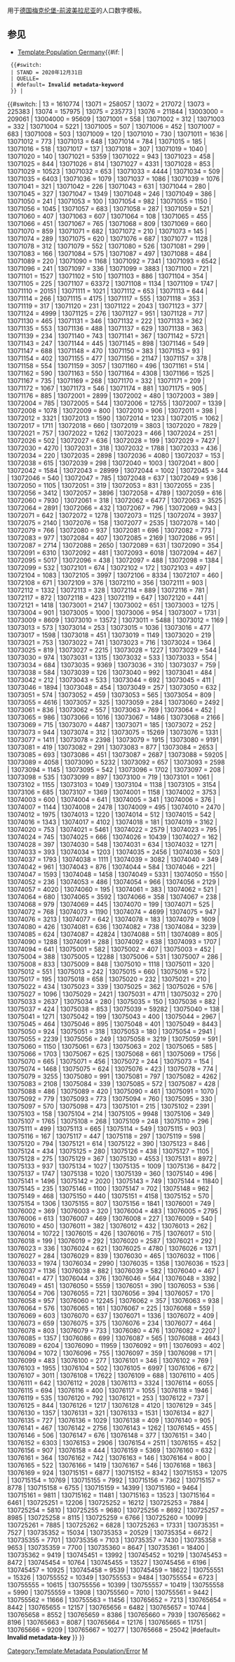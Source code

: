 <noinclude>用于[[德国]][[梅克伦堡-前波美拉尼亚]]的人口数字模板。

==参见==

* [[Template:Population Germany]]</noinclude><includeonly><includeonly>{{#if: {{{2|}}} | <!-- Die Metadaten-Parameter sind hier unabhängig vom Schlüssel -->
  {{#switch: {{{2}}}
  | STAND = 2020年12月31日
  | QUELLE={{cite web|url=https://www.laiv-mv.de/static/LAIV/Statistik/Dateien/Publikationen/A%20I%20Bev%C3%B6lkerungsstand/A123/2020/A123%202020%2022.xls|title=Statistisches Amt M-V – Bevölkerungsstand der Kreise, Ämter und Gemeinden 2020|work=Statistisches Amt Mecklenburg-Vorpommern|date=2021年7月|language=de}}
  | #default= <strong class="error">Invalid metadata-keyword<code>{{{2}}}</code></strong>[[Category:Template:Metadata Population/Error]]
  }} |
{{#switch: {{{1}}}
| 13 = 1610774 <!--Mecklenburg-Vorpommern-->
| 13071 = 258057 <!--Landkreis Mecklenburgische Seenplatte-->
| 13072 = 217072 <!--Landkreis Rostock-->
| 13073 = 225383 <!--Landkreis Vorpommern-Rügen-->
| 13074 = 157975 <!--Landkreis Nordwestmecklenburg-->
| 13075 = 235773 <!--Landkreis Vorpommern-Greifswald-->
| 13076 = 211844 <!--Landkreis Ludwigslust-Parchim-->
| 13003000 = 209061 <!--Rostock, Hansestadt-->
| 13004000 = 95609 <!--Schwerin, Landeshauptstadt-->
| 13071001 = 558 <!--Alt Schwerin-->
| 13071002 = 312 <!--Altenhagen-->
| 13071003 = 332 <!--Altenhof-->
| 13071004 = 5221 <!--Altentreptow, Stadt-->
| 13071005 = 507 <!--Ankershagen-->
| 13071006 = 452 <!--Bartow-->
| 13071007 = 683 <!--Basedow-->
| 13071008 = 503 <!--Beggerow-->
| 13071009 = 120 <!--Beseritz-->
| 13071010 = 730 <!--Blankenhof-->
| 13071011 = 1636 <!--Blankensee-->
| 13071012 = 773 <!--Blumenholz-->
| 13071013 = 648 <!--Bollewick-->
| 13071014 = 784 <!--Borrentin-->
| 13071015 = 185 <!--Bredenfelde-->
| 13071016 = 518 <!--Breesen-->
| 13071017 = 137 <!--Breest-->
| 13071018 = 307 <!--Briggow-->
| 13071019 = 1040 <!--Brunn-->
| 13071020 = 140 <!--Buchholz-->
| 13071021 = 5359 <!--Burg Stargard, Stadt-->
| 13071022 = 943 <!--Burow-->
| 13071023 = 458 <!--Bütow-->
| 13071025 = 844 <!--Carpin-->
| 13071026 = 814 <!--Cölpin-->
| 13071027 = 4331 <!--Dargun, Stadt-->
| 13071028 = 853 <!--Datzetal-->
| 13071029 = 10523 <!--Demmin, Hansestadt-->
| 13071032 = 653 <!--Faulenrost-->
| 13071033 = 4444 <!--Feldberger Seenlandschaft-->
| 13071034 = 509 <!--Fincken-->
| 13071035 = 6403 <!--Friedland, Stadt-->
| 13071036 = 1079 <!--Fünfseen-->
| 13071037 = 1086 <!--Galenbeck-->
| 13071039 = 1076 <!--Gielow-->
| 13071041 = 321 <!--Gnevkow-->
| 13071042 = 226 <!--Godendorf-->
| 13071043 = 631 <!--Göhren-Lebbin-->
| 13071044 = 280 <!--Golchen-->
| 13071045 = 327 <!--Gotthun-->
| 13071047 = 1349 <!--Grabowhöfe-->
| 13071048 = 246 <!--Grammentin-->
| 13071049 = 386 <!--Grapzow-->
| 13071050 = 241 <!--Grischow-->
| 13071053 = 100 <!--Groß Kelle-->
| 13071054 = 982 <!--Groß Miltzow-->
| 13071055 = 1150 <!--Groß Nemerow-->
| 13071056 = 1045 <!--Groß Plasten (GBS ab 27.05.19)-->
| 13071057 = 683 <!--Groß Teetzleben-->
| 13071058 = 287 <!--Grünow-->
| 13071059 = 521 <!--Gültz-->
| 13071060 = 407 <!--Gülzow-->
| 13071063 = 607 <!--Hohen Wangelin-->
| 13071064 = 108 <!--Hohenbollentin-->
| 13071065 = 455 <!--Hohenmocker-->
| 13071066 = 451 <!--Hohenzieritz-->
| 13071067 = 765 <!--Holldorf-->
| 13071068 = 809 <!--Ivenack-->
| 13071069 = 660 <!--Jabel-->
| 13071070 = 859 <!--Jürgenstorf-->
| 13071071 = 682 <!--Kargow-->
| 13071072 = 210 <!--Kentzlin-->
| 13071073 = 145 <!--Kieve-->
| 13071074 = 289 <!--Kittendorf-->
| 13071075 = 620 <!--Klein Vielen-->
| 13071076 = 687 <!--Kletzin-->
| 13071077 = 1128 <!--Klink-->
| 13071078 = 312 <!--Klocksin-->
| 13071079 = 552 <!--Knorrendorf-->
| 13071080 = 526 <!--Kratzeburg-->
| 13071081 = 299 <!--Kriesow-->
| 13071083 = 166 <!--Kublank-->
| 13071084 = 575 <!--Kummerow-->
| 13071087 = 497 <!--Lärz-->
| 13071088 = 484 <!--Leizen-->
| 13071089 = 220 <!--Lindenberg-->
| 13071090 = 1168 <!--Lindetal-->
| 13071092 = 7341 <!-- Malchin, Stadt-->
| 13071093 = 6542 <!--Malchow, Stadt-->
| 13071096 = 241 <!--Meesiger-->
| 13071097 = 336 <!--Melz-->
| 13071099 = 3883 <!--Mirow, Stadt-->
| 13071100 = 721 <!--Möllenbeck-->
| 13071101 = 1527 <!--Möllenhagen-->
| 13071102 = 510 <!--Mölln-->
| 13071103 = 886 <!--Moltzow-->
| 13071104 = 354 <!--Neddemin-->
| 13071105 = 225 <!--Neetzka-->
| 13071107 = 63372 <!--Neubrandenburg, Stadt-->
| 13071108 = 1134 <!--Neuenkirchen-->
| 13071109 = 1747 <!--Neukalen, Stadt-->
| 13071110 = 20151 <!--Neustrelitz, Stadt-->
| 13071111 = 1021 <!--Neverin-->
| 13071112 = 653 <!--Nossendorf-->
| 13071113 = 644 <!--Nossentiner Hütte-->
| 13071114 = 266 <!--Penkow-->
| 13071115 = 4175 <!--Penzlin, Stadt-->
| 13071117 = 555 <!--Pragsdorf-->
| 13071118 = 353 <!--Priborn-->
| 13071119 = 317 <!--Priepert-->
| 13071120 = 231 <!--Pripsleben-->
| 13071122 = 2043 <!--Rechlin-->
| 13071123 = 377 <!--Ritzerow-->
| 13071124 = 4999 <!--Röbel/Müritz, Stadt-->
| 13071125 = 276 <!--Röckwitz-->
| 13071127 = 951 <!--Rosenow-->
| 13071128 = 717 <!--Sarow-->
| 13071130 = 465 <!--Schönbeck-->
| 13071131 = 346 <!--Schönfeld-->
| 13071132 = 222 <!--Schönhausen-->
| 13071133 = 362 <!--Schwarz-->
| 13071135 = 553 <!--Siedenbollentin-->
| 13071136 = 488 <!--Siedenbrünzow-->
| 13071137 = 629 <!--Sietow-->
| 13071138 = 363 <!--Silz-->
| 13071139 = 234 <!--Sommersdorf-->
| 13071140 = 743 <!--Sponholz-->
| 13071141 = 367 <!--Staven-->
| 13071142 = 5721 <!--Stavenhagen, Reuterstadt, Stadt-->
| 13071143 = 247 <!--Stuer-->
| 13071144 = 445 <!--Torgelow am See-->
| 13071145 = 898 <!--Trollenhagen-->
| 13071146 = 549 <!--Tützpatz-->
| 13071147 = 688 <!--Userin-->
| 13071148 = 470 <!--Utzedel-->
| 13071150 = 383 <!--Verchen-->
| 13071153 = 93 <!--Voigtsdorf-->
| 13071154 = 402 <!--Vollrathsruhe-->
| 13071155 = 477 <!--Walow-->
| 13071156 = 21147 <!--Waren (Müritz), Stadt-->
| 13071157 = 378 <!--Warrenzin-->
| 13071158 = 554 <!--Werder-->
| 13071159 = 3057 <!--Wesenberg, Stadt-->
| 13071160 = 496 <!--Wildberg-->
| 13071161 = 514 <!--Woggersin-->
| 13071162 = 590 <!--Wokuhl-Dabelow-->
| 13071163 = 550 <!--Wolde-->
| 13071164 = 4308 <!--Woldegk, Stadt-->
| 13071166 = 1525 <!--Wulkenzin-->
| 13071167 = 735 <!--Wustrow-->
| 13071169 = 268 <!--Zettemin-->
| 13071170 = 332 <!--Zirzow-->
| 13071171 = 209 <!--Zislow-->
| 13071172 = 1067 <!--Peenehagen-->
| 13071173 = 546 <!--Kuckssee-->
| 13071174 = 881 <!--Schloen-Dratow-->
| 13071175 = 905 <!--Eldetal-->
| 13071176 = 885 <!--Südmüritz-->
| 13072001 = 2899 <!--Admannshagen-Bargeshagen-->
| 13072002 = 480 <!--Alt Bukow-->
| 13072003 = 389 <!--Alt Sührkow-->
| 13072004 = 785 <!--Altkalen-->
| 13072005 = 544 <!--Am Salzhaff-->
| 13072006 = 12755 <!--Bad Doberan, Stadt-->
| 13072007 = 1339 <!--Bartenshagen-Parkentin-->
| 13072008 = 1078 <!--Bastorf-->
| 13072009 = 800 <!--Baumgarten-->
| 13072010 = 906 <!--Behren-Lübchin-->
| 13072011 = 398 <!--Benitz-->
| 13072012 = 3321 <!--Bentwisch-->
| 13072013 = 1590 <!--Bernitt-->
| 13072014 = 1233 <!--Biendorf-->
| 13072015 = 1062 <!--Blankenhagen-->
| 13072017 = 1711 <!--Börgerende-Rethwisch-->
| 13072018 = 660 <!--Bröbberow-->
| 13072019 = 3803 <!--Broderstorf-->
| 13072020 = 7829 <!--Bützow, Stadt-->
| 13072021 = 757 <!--Cammin-->
| 13072022 = 1262 <!--Carinerland-->
| 13072023 = 466 <!--Dahmen-->
| 13072024 = 251 <!--Dalkendorf-->
| 13072026 = 502 <!--Dobbin-Linstow-->
| 13072027 = 636 <!--Dolgen am See-->
| 13072028 = 199 <!--Dreetz-->
| 13072029 = 7427 <!--Dummerstorf-->
| 13072030 = 4270 <!--Elmenhorst/Lichtenhagen-->
| 13072031 = 318 <!--Finkenthal-->
| 13072032 = 1788 <!--Gelbensande-->
| 13072033 = 436 <!--Glasewitz-->
| 13072034 = 220 <!--Gnewitz-->
| 13072035 = 2898 <!--Gnoien, Stadt-->
| 13072036 = 4080 <!--Graal-Müritz-->
| 13072037 = 153 <!--Grammow-->
| 13072038 = 615 <!--Groß Roge-->
| 13072039 = 298 <!--Groß Schwiesow-->
| 13072040 = 1003 <!--Groß Wokern-->
| 13072041 = 800 <!--Groß Wüstenfelde-->
| 13072042 = 1584 <!--Gülzow-Prüzen-->
| 13072043 = 28999 <!--Güstrow, Stadt-->
| 13072044 = 1002 <!--Gutow-->
| 13072045 = 344 <!--Hohen Demzin-->
| 13072046 = 540 <!--Hohen Sprenz-->
| 13072047 = 785 <!--Hohenfelde-->
| 13072048 = 637 <!--Hoppenrade-->
| 13072049 = 936 <!--Jördenstorf-->
| 13072050 = 1105 <!--Jürgenshagen-->
| 13072051 = 319 <!--Kassow-->
| 13072053 = 831 <!--Klein Belitz-->
| 13072055 = 235 <!--Klein Upahl-->
| 13072056 = 3412 <!--Krakow am See, Stadt-->
| 13072057 = 3896 <!--Kritzmow-->
| 13072058 = 4789 <!--Kröpelin, Stadt-->
| 13072059 = 616 <!--Kuchelmiß-->
| 13072060 = 7930 <!--Kühlungsborn, Stadt-->
| 13072061 = 318 <!--Kuhs-->
| 13072062 = 6477 <!--Laage, Stadt-->
| 13072063 = 3525 <!--Lalendorf-->
| 13072064 = 2891 <!--Lambrechtshagen-->
| 13072066 = 432 <!--Lelkendorf-->
| 13072067 = 796 <!--Lohmen-->
| 13072069 = 943 <!--Lüssow-->
| 13072071 = 642 <!--Mistorf-->
| 13072072 = 1278 <!--Mönchhagen-->
| 13072073 = 1125 <!--Mühl Rosin-->
| 13072074 = 3937 <!--Neubukow, Stadt-->
| 13072075 = 2140 <!--Nienhagen-->
| 13072076 = 158 <!--Nustrow-->
| 13072077 = 2535 <!--Papendorf-->
| 13072078 = 140 <!--Penzin-->
| 13072079 = 766 <!--Plaaz-->
| 13072080 = 937 <!--Pölchow-->
| 13072081 = 696 <!--Poppendorf-->
| 13072082 = 773 <!--Prebberede-->
| 13072083 = 977 <!--Reddelich-->
| 13072084 = 407 <!--Reimershagen-->
| 13072085 = 2169 <!--Rerik, Stadt-->
| 13072086 = 951 <!--Retschow-->
| 13072087 = 2714 <!--Roggentin-->
| 13072088 = 2650 <!--Rövershagen-->
| 13072089 = 631 <!--Rühn-->
| 13072090 = 354 <!--Rukieten-->
| 13072091 = 6310 <!--Sanitz-->
| 13072092 = 481 <!--Sarmstorf-->
| 13072093 = 6018 <!--Satow-->
| 13072094 = 467 <!--Schorssow-->
| 13072095 = 5017 <!--Schwaan, Stadt-->
| 13072096 = 438 <!--Schwasdorf-->
| 13072097 = 488 <!--Selpin-->
| 13072098 = 1384 <!--Stäbelow-->
| 13072099 = 532 <!--Steffenshagen-->
| 13072101 = 674 <!--Steinhagen-->
| 13072102 = 172 <!--Stubbendorf-->
| 13072103 = 497 <!--Sukow-Levitzow-->
| 13072104 = 1083 <!--Tarnow-->
| 13072105 = 3997 <!--Tessin, Stadt-->
| 13072106 = 8334 <!--Teterow, Stadt-->
| 13072107 = 460 <!--Thelkow-->
| 13072108 = 671 <!--Thulendorf-->
| 13072109 = 376 <!--Thürkow-->
| 13072110 = 356 <!--Vorbeck-->
| 13072111 = 903 <!--Walkendorf-->
| 13072112 = 1332 <!--Wardow-->
| 13072113 = 328 <!--Warnkenhagen-->
| 13072114 = 889 <!--Warnow-->
| 13072116 = 781 <!--Wiendorf-->
| 13072117 = 872 <!--Wittenbeck-->
| 13072118 = 423 <!--Zarnewanz-->
| 13072119 = 647 <!--Zehna-->
| 13072120 = 441 <!--Zepelin-->
| 13072121 = 1418 <!--Ziesendorf-->
| 13073001 = 2147 <!--Ahrenshagen-Daskow-->
| 13073002 = 651 <!--Ahrenshoop-->
| 13073003 = 1275 <!--Altefähr-->
| 13073004 = 901 <!--Altenkirchen-->
| 13073005 = 1000 <!--Altenpleen-->
| 13073006 = 954 <!--Baabe-->
| 13073007 = 1731 <!--Bad Sülze, Stadt-->
| 13073009 = 8609 <!--Barth, Stadt-->
| 13073010 = 13572 <!--Bergen auf Rügen, Stadt-->
| 13073011 = 5488 <!--Binz-->
| 13073012 = 1169 <!--Born a. Darß-->
| 13073013 = 573 <!--Breege-->
| 13073014 = 253 <!--Buschvitz-->
| 13073015 = 1036 <!--Dettmannsdorf-->
| 13073016 = 477 <!--Deyelsdorf-->
| 13073017 = 1598 <!--Dierhagen-->
| 13073018 = 451 <!--Divitz-Spoldershagen-->
| 13073019 = 1149 <!--Dranske-->
| 13073020 = 219 <!--Drechow-->
| 13073021 = 753 <!--Dreschvitz-->
| 13073022 = 741 <!--Eixen-->
| 13073023 = 716 <!--Elmenhorst-->
| 13073024 = 1364 <!--Franzburg, Stadt-->
| 13073025 = 819 <!--Fuhlendorf-->
| 13073027 = 2215 <!--Garz/Rügen, Stadt-->
| 13073028 = 1227 <!--Gingst-->
| 13073029 = 544 <!--Glewitz-->
| 13073030 = 974 <!--Glowe-->
| 13073031 = 1315 <!--Göhren-->
| 13073032 = 533 <!--Grammendorf-->
| 13073033 = 554 <!--Gransebieth-->
| 13073034 = 684 <!--Gremersdorf-Buchholz-->
| 13073035 = 9369 <!--Grimmen, Stadt-->
| 13073036 = 310 <!--Groß Kordshagen-->
| 13073037 = 759 <!--Groß Mohrdorf-->
| 13073038 = 584 <!--Gustow-->
| 13073039 = 126 <!--Hugoldsdorf-->
| 13073040 = 992 <!--Insel Hiddensee-->
| 13073041 = 484 <!--Jakobsdorf-->
| 13073042 = 212 <!--Karnin-->
| 13073043 = 533 <!--Kenz-Küstrow-->
| 13073044 = 692 <!--Klausdorf-->
| 13073045 = 411 <!--Kluis-->
| 13073046 = 1894 <!--Kramerhof-->
| 13073048 = 454 <!--Lancken-Granitz-->
| 13073049 = 257 <!--Lietzow-->
| 13073050 = 632 <!--Lindholz-->
| 13073051 = 574 <!--Löbnitz-->
| 13073052 = 459 <!--Lohme-->
| 13073053 = 565 <!--Lüdershagen-->
| 13073054 = 809 <!--Lüssow-->
| 13073055 = 4616 <!--Marlow, Stadt-->
| 13073057 = 325 <!--Millienhagen-Oebelitz-->
| 13073059 = 284 <!--Neuenkirchen-->
| 13073060 = 2492 <!--Niepars-->
| 13073061 = 836 <!--Pantelitz-->
| 13073062 = 557 <!--Papenhagen-->
| 13073063 = 769 <!--Parchtitz-->
| 13073064 = 452 <!--Patzig-->
| 13073065 = 986 <!--Poseritz-->
| 13073066 = 1016 <!--Preetz-->
| 13073067 = 1486 <!--Prerow-->
| 13073068 = 2166 <!--Prohn-->
| 13073069 = 715 <!--Pruchten-->
| 13073070 = 4487 <!--Putbus, Stadt-->
| 13073071 = 185 <!--Putgarten-->
| 13073072 = 252 <!--Ralswiek-->
| 13073073 = 944 <!--Rambin-->
| 13073074 = 312 <!--Rappin-->
| 13073075 = 15269 <!--Ribnitz-Damgarten, Stadt-->
| 13073076 = 1331 <!--Richtenberg, Stadt-->
| 13073077 = 1411 <!--Saal-->
| 13073078 = 2398 <!--Sagard-->
| 13073079 = 1915 <!--Samtens-->
| 13073080 = 9191 <!--Sassnitz, Stadt-->
| 13073081 = 419 <!--Schaprode-->
| 13073082 = 291 <!--Schlemmin-->
| 13073083 = 877 <!--Sehlen-->
| 13073084 = 2653 <!--Sellin-->
| 13073085 = 693 <!--Semlow-->
| 13073086 = 451 <!--Splietsdorf-->
| 13073087 = 2687 <!--Steinhagen-->
| 13073088 = 59205 <!--Stralsund, Hansestadt-->
| 13073089 = 4058 <!--Süderholz-->
| 13073090 = 5232 <!--Sundhagen-->
| 13073092 = 657 <!--Trent-->
| 13073093 = 2598 <!--Tribsees, Stadt-->
| 13073094 = 1145 <!--Trinwillershagen-->
| 13073095 = 542 <!--Ummanz-->
| 13073096 = 1702 <!--Velgast-->
| 13073097 = 208 <!--Weitenhagen-->
| 13073098 = 535 <!--Wendisch Baggendorf-->
| 13073099 = 897 <!--Wendorf-->
| 13073100 = 719 <!--Wieck a. Darß-->
| 13073101 = 1061 <!--Wiek-->
| 13073102 = 1155 <!--Wittenhagen-->
| 13073103 = 1049 <!--Wustrow-->
| 13073104 = 1138 <!--Zarrendorf-->
| 13073105 = 3154 <!--Zingst-->
| 13073106 = 685 <!--Zirkow-->
| 13073107 = 1369 <!--Mönchgut-->
| 13074001 = 1158 <!--Alt Meteln-->
| 13074002 = 3753 <!--Bad Kleinen-->
| 13074003 = 600 <!--Barnekow-->
| 13074004 = 641 <!--Benz-->
| 13074005 = 341 <!--Bernstorf-->
| 13074006 = 376 <!--Bibow-->
| 13074007 = 1144 <!--Blowatz-->
| 13074008 = 2478 <!--Bobitz-->
| 13074009 = 495 <!--Boiensdorf-->
| 13074010 = 2470 <!--Boltenhagen-->
| 13074012 = 1975 <!--Brüsewitz-->
| 13074013 = 1220 <!--Carlow-->
| 13074014 = 512 <!--Cramonshagen-->
| 13074015 = 542 <!--Dalberg-Wendelstorf-->
| 13074016 = 1343 <!--Damshagen-->
| 13074017 = 4102 <!--Dassow, Stadt-->
| 13074018 = 181 <!--Dechow-->
| 13074019 = 3162 <!--Dorf Mecklenburg-->
| 13074020 = 753 <!--Dragun-->
| 13074021 = 5461 <!--Gadebusch, Stadt-->
| 13074022 = 2579 <!--Gägelow-->
| 13074023 = 795 <!--Glasin-->
| 13074024 = 745 <!--Gottesgabe-->
| 13074025 = 666 <!--Grambow-->
| 13074026 = 10439 <!--Grevesmühlen, Stadt-->
| 13074027 = 162 <!--Grieben-->
| 13074028 = 397 <!--Groß Molzahn-->
| 13074030 = 548 <!--Groß Stieten-->
| 13074031 = 634 <!--Hohen Viecheln-->
| 13074032 = 1271 <!--Hohenkirchen-->
| 13074033 = 393 <!--Holdorf-->
| 13074034 = 1203 <!--Hornstorf-->
| 13074035 = 2456 <!--Insel Poel-->
| 13074036 = 503 <!--Jesendorf-->
| 13074037 = 1793 <!--Kalkhorst-->
| 13074038 = 1111 <!--Klein Trebbow-->
| 13074039 = 3082 <!--Klütz, Stadt-->
| 13074040 = 349 <!--Kneese-->
| 13074042 = 961 <!--Königsfeld-->
| 13074043 = 876 <!--Krembz-->
| 13074044 = 584 <!--Krusenhagen-->
| 13074046 = 221 <!--Lübberstorf-->
| 13074047 = 1593 <!--Lübow-->
| 13074048 = 1458 <!--Lübstorf-->
| 13074049 = 5331 <!--Lüdersdorf-->
| 13074050 = 1550 <!--Lützow-->
| 13074052 = 236 <!--Menzendorf-->
| 13074053 = 486 <!--Metelsdorf-->
| 13074054 = 966 <!--Mühlen Eichsen-->
| 13074056 = 2129 <!--Neuburg-->
| 13074057 = 4020 <!--Neukloster, Stadt-->
| 13074060 = 195 <!--Passee-->
| 13074061 = 383 <!--Perlin-->
| 13074062 = 521 <!--Pingelshagen-->
| 13074064 = 680 <!--Pokrent-->
| 13074065 = 3592 <!--Rehna, Stadt-->
| 13074066 = 358 <!--Rieps-->
| 13074067 = 238 <!--Roduchelstorf-->
| 13074068 = 979 <!--Roggendorf-->
| 13074069 = 445 <!--Roggenstorf-->
| 13074070 = 199 <!--Rögnitz-->
| 13074071 = 525 <!--Rüting-->
| 13074072 = 768 <!--Schildetal-->
| 13074073 = 1190 <!--Schlagsdorf-->
| 13074074 = 4699 <!--Schönberg, Stadt-->
| 13074075 = 947 <!--Seehof-->
| 13074076 = 3213 <!--Selmsdorf-->
| 13074077 = 642 <!--Testorf-Steinfort-->
| 13074078 = 183 <!--Thandorf-->
| 13074079 = 1609 <!--Upahl-->
| 13074080 = 426 <!--Utecht-->
| 13074081 = 636 <!--Veelböken-->
| 13074082 = 738 <!--Ventschow-->
| 13074084 = 3239 <!--Warin, Stadt-->
| 13074085 = 624 <!--Warnow-->
| 13074087 = 42824 <!--Wismar, Hansestadt-->
| 13074088 = 511 <!--Zickhusen-->
| 13074089 = 805 <!--Zierow-->
| 13074090 = 1288 <!--Zurow-->
| 13074091 = 288 <!--Züsow-->
| 13074092 = 638 <!--Wedendorfersee-->
| 13074093 = 1707 <!--Stepenitztal-->
| 13074094 = 641 <!--Siemz-Niendorf-->
| 13075001 = 582 <!--Ahlbeck-->
| 13075002 = 407 <!--Alt Tellin-->
| 13075003 = 452 <!--Altwarp-->
| 13075004 = 388 <!--Altwigshagen-->
| 13075005 = 12288 <!--Anklam, Stadt-->
| 13075006 = 531 <!--Bandelin-->
| 13075007 = 286 <!--Bargischow-->
| 13075008 = 833 <!--Behrenhoff-->
| 13075009 = 848 <!--Bentzin-->
| 13075010 = 1118 <!--Benz-->
| 13075011 = 320 <!--Bergholz-->
| 13075012 = 551 <!--Blankensee-->
| 13075013 = 242 <!--Blesewitz-->
| 13075015 = 660 <!--Boldekow-->
| 13075016 = 572 <!--Boock-->
| 13075017 = 195 <!--Brietzig-->
| 13075018 = 658 <!--Brünzow-->
| 13075020 = 232 <!--Bugewitz-->
| 13075021 = 210 <!--Buggenhagen-->
| 13075022 = 434 <!--Butzow-->
| 13075023 = 339 <!--Daberkow-->
| 13075025 = 362 <!--Dargelin-->
| 13075026 = 576 <!--Dargen-->
| 13075027 = 1096 <!--Dersekow-->
| 13075029 = 2421 <!--Ducherow-->
| 13075031 = 4711 <!--Eggesin, Stadt-->
| 13075032 = 270 <!--Fahrenwalde-->
| 13075033 = 2637 <!--Ferdinandshof-->
| 13075034 = 280 <!--Garz-->
| 13075035 = 150 <!--Glasow-->
| 13075036 = 882 <!--Görmin-->
| 13075037 = 424 <!--Grambin-->
| 13075038 = 853 <!--Grambow-->
| 13075039 = 59282 <!--Greifswald, Hansestadt-->
| 13075040 = 138 <!--Gribow-->
| 13075041 = 1271 <!--Groß Kiesow-->
| 13075042 = 199 <!--Groß Luckow-->
| 13075043 = 400 <!--Groß Polzin-->
| 13075044 = 2967 <!--Gützkow, Stadt-->
| 13075045 = 464 <!--Hammer a.d. Uecker-->
| 13075046 = 895 <!--Hanshagen-->
| 13075048 = 401 <!--Heinrichswalde-->
| 13075049 = 8443 <!--Heringsdorf-->
| 13075050 = 924 <!--Hinrichshagen-->
| 13075051 = 318 <!--Hintersee-->
| 13075053 = 180 <!--Iven-->
| 13075054 = 2941 <!--Jarmen, Stadt-->
| 13075055 = 2239 <!--Jatznick-->
| 13075056 = 249 <!--Kamminke-->
| 13075058 = 3219 <!--Karlshagen-->
| 13075059 = 591 <!--Katzow-->
| 13075060 = 1150 <!--Kemnitz-->
| 13075061 = 673 <!--Klein Bünzow-->
| 13075063 = 202 <!--Koblentz-->
| 13075065 = 585 <!--Korswandt-->
| 13075066 = 1703 <!--Koserow-->
| 13075067 = 625 <!--Krackow-->
| 13075068 = 661 <!--Krien-->
| 13075069 = 1756 <!--Kröslin-->
| 13075070 = 665 <!--Kruckow-->
| 13075071 = 456 <!--Krugsdorf-->
| 13075072 = 244 <!--Krummin-->
| 13075073 = 154 <!--Krusenfelde-->
| 13075074 = 1468 <!--Lassan, Stadt-->
| 13075075 = 624 <!--Leopoldshagen-->
| 13075076 = 423 <!--Levenhagen-->
| 13075078 = 774 <!--Liepgarten-->
| 13075079 = 3255 <!--Löcknitz-->
| 13075080 = 991 <!--Loddin-->
| 13075081 = 797 <!--Loissin-->
| 13075082 = 4262 <!--Loitz, Stadt-->
| 13075083 = 2108 <!--Lubmin-->
| 13075084 = 339 <!--Lübs-->
| 13075085 = 572 <!--Luckow-->
| 13075087 = 428 <!--Lütow-->
| 13075088 = 486 <!--Medow-->
| 13075089 = 420 <!--Meiersberg-->
| 13075090 = 461 <!--Mellenthin-->
| 13075091 = 1070 <!--Mesekenhagen-->
| 13075092 = 779 <!--Mölschow-->
| 13075093 = 773 <!--Mönkebude-->
| 13075094 = 760 <!--Murchin-->
| 13075095 = 330 <!--Nadrensee-->
| 13075097 = 570 <!--Neu Boltenhagen-->
| 13075098 = 473 <!--Neu Kosenow-->
| 13075101 = 215 <!--Neuenkirchen-->
| 13075102 = 2391 <!--Neuenkirchen-->
| 13075103 = 158 <!--Nieden-->
| 13075104 = 214 <!--Papendorf-->
| 13075105 = 9948 <!--Pasewalk, Stadt-->
| 13075106 = 349 <!--Peenemünde-->
| 13075107 = 1765 <!--Penkun, Stadt-->
| 13075108 = 268 <!--Plöwen-->
| 13075109 = 248 <!--Polzow-->
| 13075110 = 296 <!--Postlow-->
| 13075111 = 499 <!--Pudagla-->
| 13075113 = 665 <!--Ramin-->
| 13075114 = 549 <!--Rankwitz-->
| 13075115 = 903 <!--Rollwitz-->
| 13075116 = 167 <!--Rossin-->
| 13075117 = 447 <!--Rossow-->
| 13075118 = 297 <!--Rothemühl-->
| 13075119 = 598 <!--Rothenklempenow-->
| 13075120 = 794 <!--Rubenow-->
| 13075121 = 614 <!--Rubkow-->
| 13075122 = 390 <!--Sarnow-->
| 13075123 = 846 <!--Sassen-Trantow-->
| 13075124 = 434 <!--Sauzin-->
| 13075125 = 280 <!--Schmatzin-->
| 13075126 = 438 <!--Schönwalde-->
| 13075127 = 1105 <!--Spantekow-->
| 13075128 = 275 <!--Stolpe an der Peene-->
| 13075129 = 367 <!--Stolpe auf Usedom-->
| 13075130 = 4553 <!--Strasburg (Uckermark), Stadt-->
| 13075131 = 8972 <!--Torgelow, Stadt-->
| 13075133 = 937 <!--Trassenheide-->
| 13075134 = 1027 <!--Tutow-->
| 13075135 = 1009 <!--Ückeritz-->
| 13075136 = 8472 <!--Ueckermünde, Stadt-->
| 13075137 = 1747 <!--Usedom, Stadt-->
| 13075138 = 1020 <!--Viereck-->
| 13075139 = 360 <!--Vogelsang-Warsin-->
| 13075140 = 496 <!--Völschow-->
| 13075141 = 1496 <!--Wackerow-->
| 13075142 = 2020 <!--Weitenhagen-->
| 13075143 = 749 <!--Wilhelmsburg-->
| 13075144 = 11840 <!--Wolgast, Stadt-->
| 13075145 = 235 <!--Wrangelsburg-->
| 13075146 = 1100 <!--Wusterhusen-->
| 13075147 = 702 <!--Zemitz-->
| 13075148 = 962 <!--Zempin-->
| 13075149 = 468 <!--Zerrenthin-->
| 13075150 = 440 <!--Ziethen-->
| 13075151 = 4158 <!--Zinnowitz-->
| 13075152 = 570 <!--Zirchow-->
| 13075154 = 1306 <!--Züssow-->
| 13075155 = 807 <!--Neetzow-Liepen-->
| 13075156 = 1841 <!--Karlsburg-->
| 13076001 = 749 <!--Alt Krenzlin-->
| 13076002 = 369 <!--Alt Zachun-->
| 13076003 = 320 <!--Balow-->
| 13076004 = 483 <!--Bandenitz-->
| 13076005 = 2795 <!--Banzkow-->
| 13076006 = 613 <!--Barkhagen-->
| 13076007 = 469 <!--Barnin-->
| 13076008 = 227 <!--Belsch-->
| 13076009 = 540 <!--Bengerstorf-->
| 13076010 = 450 <!--Besitz-->
| 13076011 = 382 <!--Blankenberg-->
| 13076012 = 432 <!--Blievenstorf-->
| 13076013 = 262 <!--Bobzin-->
| 13076014 = 10722 <!--Boizenburg/ Elbe, Stadt-->
| 13076015 = 426 <!--Borkow-->
| 13076016 = 715 <!--Brahlstorf-->
| 13076017 = 510 <!--Brenz-->
| 13076018 = 199 <!--Bresegard bei Eldena-->
| 13076019 = 292 <!--Bresegard bei Picher-->
| 13076020 = 2587 <!--Brüel, Stadt-->
| 13076021 = 292 <!--Brunow-->
| 13076023 = 336 <!--Bülow-->
| 13076024 = 621 <!--Cambs-->
| 13076025 = 4780 <!--Crivitz, Stadt-->
| 13076026 = 1371 <!--Dabel-->
| 13076027 = 284 <!--Dambeck-->
| 13076029 = 839 <!--Demen-->
| 13076030 = 465 <!--Dersenow-->
| 13076032 = 1106 <!--Dobbertin-->
| 13076033 = 1974 <!--Dobin am See-->
| 13076034 = 2990 <!--Dömitz, Stadt-->
| 13076035 = 1358 <!--Domsühl-->
| 13076036 = 1523 <!--Dümmer-->
| 13076037 = 1136 <!--Eldena-->
| 13076038 = 882 <!--Friedrichsruhe-->
| 13076039 = 582 <!--Gallin-->
| 13076040 = 467 <!--Gallin-Kuppentin-->
| 13076041 = 477 <!--Gammelin-->
| 13076044 = 376 <!--Gneven-->
| 13076046 = 564 <!--Göhlen-->
| 13076048 = 3392 <!--Goldberg, Stadt-->
| 13076049 = 451 <!--Gorlosen-->
| 13076050 = 5559 <!--Grabow, Stadt-->
| 13076051 = 390 <!--Granzin-->
| 13076053 = 536 <!--Grebs-Niendorf-->
| 13076054 = 706 <!--Gresse-->
| 13076055 = 721 <!--Greven-->
| 13076056 = 394 <!--Groß Godems-->
| 13076057 = 170 <!--Groß Krams-->
| 13076058 = 957 <!--Groß Laasch-->
| 13076060 = 12245 <!--Hagenow, Stadt-->
| 13076062 = 357 <!--Hohen Pritz-->
| 13076063 = 938 <!--Holthusen-->
| 13076064 = 576 <!--Hoort-->
| 13076065 = 161 <!--Hülseburg-->
| 13076067 = 225 <!--Karenz-->
| 13076068 = 559 <!--Karrenzin-->
| 13076069 = 603 <!--Karstädt-->
| 13076070 = 637 <!--Kirch Jesar-->
| 13076071 = 1336 <!--Klein Rogahn-->
| 13076072 = 409 <!--Kobrow-->
| 13076073 = 659 <!--Kogel-->
| 13076075 = 375 <!--Kreien-->
| 13076076 = 234 <!--Kremmin-->
| 13076077 = 464 <!--Kritzow-->
| 13076078 = 803 <!--Kuhlen-Wendorf-->
| 13076079 = 733 <!--Kuhstorf-->
| 13076080 = 476 <!--Langen Brütz-->
| 13076082 = 2207 <!--Leezen-->
| 13076085 = 1357 <!--Lewitzrand-->
| 13076086 = 699 <!--Lübesse-->
| 13076087 = 565 <!--Lüblow-->
| 13076088 = 4643 <!--Lübtheen, Stadt-->
| 13076089 = 6204 <!--Lübz, Stadt-->
| 13076090 = 11959 <!--Ludwigslust, Stadt-->
| 13076092 = 911 <!--Lüttow-Valluhn-->
| 13076093 = 402 <!--Malk Göhren-->
| 13076094 = 1072 <!--Malliß-->
| 13076096 = 755 <!--Mestlin-->
| 13076097 = 359 <!--Milow-->
| 13076098 = 171 <!--Möllenbeck-->
| 13076099 = 483 <!--Moraas-->
| 13076100 = 277 <!--Muchow-->
| 13076101 = 346 <!--Mustin-->
| 13076102 = 769 <!--Neu Gülze-->
| 13076103 = 1955 <!--Neu Kaliß-->
| 13076104 = 502 <!--Neu Poserin-->
| 13076105 = 6997 <!--Neustadt-Glewe, Stadt-->
| 13076106 = 672 <!--Nostorf-->
| 13076107 = 3011 <!--Pampow-->
| 13076108 = 17622 <!--Parchim, Stadt-->
| 13076109 = 688 <!--Passow-->
| 13076110 = 405 <!--Pätow-Steegen-->
| 13076111 = 642 <!--Picher-->
| 13076112 = 2028 <!--Pinnow-->
| 13076113 = 3324 <!--Plate-->
| 13076114 = 6055 <!--Plau am See, Stadt-->
| 13076115 = 694 <!--Prislich-->
| 13076116 = 400 <!--Pritzier-->
| 13076117 = 1055 <!--Raben Steinfeld-->
| 13076118 = 1946 <!--Rastow-->
| 13076119 = 535 <!--Redefin-->
| 13076120 = 792 <!--Rom-->
| 13076121 = 253 <!--Schossin-->
| 13076122 = 737 <!--Schwanheide-->
| 13076125 = 844 <!--Siggelkow-->
| 13076126 = 1217 <!--Spornitz-->
| 13076128 = 4120 <!--Sternberg, Stadt-->
| 13076129 = 345 <!--Stolpe-->
| 13076130 = 1357 <!--Stralendorf-->
| 13076131 = 321 <!--Strohkirchen-->
| 13076133 = 1531 <!--Sukow-->
| 13076134 = 827 <!--Sülstorf-->
| 13076135 = 727 <!--Techentin-->
| 13076136 = 1029 <!--Teldau-->
| 13076138 = 409 <!--Tessin b. Boizenburg-->
| 13076140 = 905 <!--Tramm-->
| 13076141 = 467 <!--Uelitz-->
| 13076142 = 2756 <!--Vellahn-->
| 13076143 = 1262 <!--Vielank-->
| 13076145 = 455 <!--Warlitz-->
| 13076146 = 506 <!--Warlow-->
| 13076147 = 676 <!--Warsow-->
| 13076148 = 377 <!--Weitendorf-->
| 13076151 = 340 <!--Werder-->
| 13076152 = 6303 <!--Wittenburg, Stadt-->
| 13076153 = 2906 <!--Wittendörp-->
| 13076154 = 2511 <!--Wittenförden-->
| 13076155 = 452 <!--Witzin-->
| 13076156 = 907 <!--Wöbbelin-->
| 13076158 = 444 <!--Zapel-->
| 13076159 = 5369 <!--Zarrentin am Schaalsee, Stadt-->
| 13076160 = 632 <!--Ziegendorf-->
| 13076161 = 364 <!--Zierzow-->
| 13076162 = 742 <!--Zölkow-->
| 13076163 = 146 <!--Zülow-->
| 13076164 = 800 <!--Obere Warnow-->
| 13076165 = 522 <!--Gehlsbach-->
| 13076166 = 1419 <!--Ganzlin-->
| 13076167 = 546 <!--Kloster Tempzin-->
| 13076168 = 1863 <!--Ruhner Berge-->
| 13076169 = 924 <!--Toddin-->
| 130715151 = 6877 <!--Amt Demmin-Land-->
| 130715152 = 8342 <!--Amt Friedland-->
| 130715153 = 12075 <!--Amt Malchin am Kummerower See-->
| 130715154 = 10769 <!--Amt Malchow-->
| 130715155 = 7992 <!--Amt Mecklenburgische Kleinseenplatte-->
| 130715156 = 7362 <!--Amt Neustrelitz-Land-->
| 130715157 = 8778 <!--Amt Neverin-->
| 130715158 = 6755 <!--Amt Penzliner Land-->
| 130715159 = 14399 <!--Amt Röbel-Müritz-->
| 130715160 = 9464 <!--Amt Seenlandschaft Waren-->
| 130715161 = 9811 <!--Amt Stargarder Land-->
| 130715162 = 11481 <!--Amt Stavenhagen-->
| 130715163 = 13523 <!--Amt Treptower Tollensewinkel-->
| 130715164 = 6461 <!--Amt Woldegk-->
| 130725251 = 12206 <!--Amt Bad Doberan-Land-->
| 130725252 = 16212 <!--Amt Bützow-Land-->
| 130725253 = 7884 <!--Amt Carbäk-->
| 130725254 = 5810 <!--Amt Gnoien-->
| 130725255 = 9680 <!--Amt Güstrow-Land-->
| 130725256 = 8692 <!--Amt Krakow am See-->
| 130725257 = 8985 <!--Amt Laage-->
| 130725258 = 8115 <!--Amt Mecklenburgische Schweiz-->
| 130725259 = 6766 <!--Amt Neubukow-Salzhaff-->
| 130725260 = 10099 <!--Amt Rostocker Heide-->
| 130725261 = 7885 <!--Amt Schwaan-->
| 130725262 = 6828 <!--Amt Tessin-->
| 130725263 = 17331 <!--Amt Warnow-West-->
| 130735351 = 7527 <!--Amt Altenpleen-->
| 130735352 = 15034 <!--Amt Barth-->
| 130735353 = 20529 <!--Amt Bergen auf Rügen-->
| 130735354 = 6672 <!--Amt Darß/Fischland-->
| 130735355 = 7701 <!--Amt Franzburg-Richtenberg-->
| 130735356 = 7103 <!--Amt Miltzow-->
| 130735357 = 7430 <!--Amt Mönchgut-Granitz-->
| 130735358 = 9653 <!--Amt Niepars-->
| 130735359 = 7700 <!--Amt Nord-Rügen-->
| 130735360 = 8647 <!--Amt Recknitz-Trebeltal-->
| 130735361 = 18400 <!--Amt Ribnitz-Damgarten-->
| 130735362 = 9419 <!--Amt West-Rügen-->
| 130745451 = 13992 <!--Amt Dorf Mecklenburg-Bad Kleinen-->
| 130745452 = 10219 <!--Amt Gadebusch-->
| 130745453 = 8472 <!--Amt Grevesmühlen-Land-->
| 130745454 = 10764 <!--Amt Klützer Winkel-->
| 130745455 = 13527 <!--Amt Lützow-Lübstorf-->
| 130745456 = 6196 <!--Amt Neuburg-->
| 130745457 = 10925 <!--Amt Neukloster-Warin-->
| 130745458 = 9539 <!--Amt Rehna-->
| 130745459 = 18622 <!--Amt Schönberger Land-->
| 130755551 = 15326 <!--Amt Am Peenestrom-->
| 130755552 = 10349 <!--Amt Am Stettiner Haff-->
| 130755553 = 9484 <!--Amt Anklam-Land-->
| 130755554 = 6723 <!--Amt Jarmen-Tutow-->
| 130755555 = 10615 <!--Amt Landhagen-->
| 130755556 = 10399 <!--Amt Löcknitz-Penkun-->
| 130755557 = 10419 <!--Amt Lubmin-->
| 130755558 = 5990 <!--Amt Peenetal/Loitz-->
| 130755559 = 13908 <!--Amt Torgelow-Ferdinandshof-->
| 130755560 = 7010 <!--Amt Uecker-Randow-Tal-->
| 130755561 = 9442 <!--Amt Usedom-Nord-->
| 130755562 = 11666 <!--Amt Usedom-Süd-->
| 130755563 = 11456 <!--Amt Züssow-->
| 130765652 = 7213 <!--Amt Boizenburg-Land-->
| 130765654 = 8442 <!--Amt Dömitz-Malliß-->
| 130765655 = 12157 <!--Amt Eldenburg Lübz-->
| 130765656 = 6482 <!--Amt Goldberg-Mildenitz-->
| 130765657 = 10744 <!--Amt Grabow-->
| 130765658 = 8552 <!--Amt Hagenow-Land-->
| 130765659 = 8386 <!--Amt Ludwigslust-Land-->
| 130765660 = 7939 <!--Amt Neustadt-Glewe-->
| 130765662 = 8196 <!--Amt Parchimer Umland-->
| 130765663 = 8087 <!--Amt Plau am See-->
| 130765664 = 12176 <!--Amt Sternberger Seenlandschaft-->
| 130765665 = 11751 <!--Amt Stralendorf-->
| 130765666 = 9209 <!--Amt Wittenburg-->
| 130765667 = 10277 <!--Amt Zarrentin-->
| 130765668 = 25042 <!--Amt Crivitz-->
|#default= <strong class="error">Invalid metadata-key<code>{{{1}}}</code></strong>{{ns0|[[Category:Template:Metadata Population/Error]]}}
}} }}</includeonly><noinclude>
[[Category:德国行政区划人口模板|M]]
</noinclude>